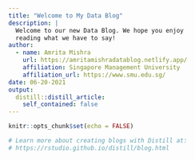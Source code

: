 ```yaml
---
title: "Welcome to My Data Blog"
description: |
  Welcome to our new Data Blog. We hope you enjoy 
  reading what we have to say!
author:
  - name: Amrita Mishra
    url: https://amritamishradatablog.netlify.app/
    affiliation: Singapore Management University
    affiliation_url: https://www.smu.edu.sg/
date: 06-20-2021
output:
  distill::distill_article:
    self_contained: false
---
```


```r
knitr::opts_chunk$set(echo = FALSE)

# Learn more about creating blogs with Distill at:
# https://rstudio.github.io/distill/blog.html

```



